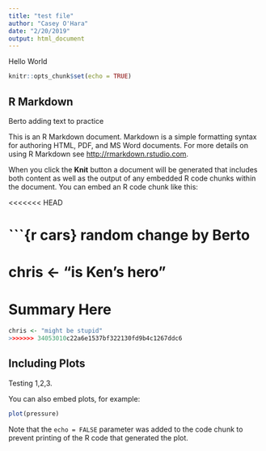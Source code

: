```yaml
---
title: "test file"
author: "Casey O'Hara"
date: "2/20/2019"
output: html_document
---
```

Hello World
```r
knitr::opts_chunk$set(echo = TRUE)
```

## R Markdown
Berto adding text to practice

This is an R Markdown document. Markdown is a simple formatting syntax for authoring HTML, PDF, and MS Word documents. For more details on using R Markdown see <http://rmarkdown.rstudio.com>.

When you click the **Knit** button a document will be generated that includes both content as well as the output of any embedded R code chunks within the document. You can embed an R code chunk like this:

<<<<<<< HEAD

```{r cars} random change by Berto
=======

chris <- "is Ken's hero"
=======

Summary Here
=======
```r
chris <- "might be stupid"
>>>>>>> 34053010c22a6e1537bf322130fd9b4c1267ddc6
```

## Including Plots
Testing 1,2,3. 

You can also embed plots, for example:

```r
plot(pressure)
```

Note that the `echo = FALSE` parameter was added to the code chunk to prevent printing of the R code that generated the plot.
